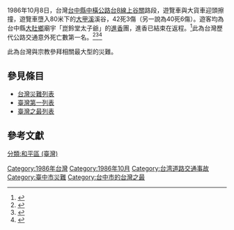 1986年10月8日，台灣[[台中縣|台中縣]][[中橫公路|中橫公路]][[台8線|台8線]][[上谷關|上谷關]]路段，遊覽車與大貨車迎頭擦撞，遊覽車墮入80米下的[[大甲溪|大甲溪]]溪谷，42死3傷（另一說為40死6傷）。遊客均為台中縣[[大肚鄉|大肚鄉]]廟宇「崑鈴堂太子爺」的[[進香|進香]]團，進香已結束在返程。<ref>{{cite news|title=新聞追追追／上帝忘了眷顧？司馬庫斯車禍10年來第三慘|newspaper=[[NOWNews|NOWNews]]|publisher=|date=2012-12-09|last=|first=|url=https://tw.news.yahoo.com/上帝忘了眷顧-司馬庫斯車禍10年第三慘-024745165.html|archiveurl=https://web.archive.org/web/20210406023700/https://tw.news.yahoo.com/%E4%B8%8A%E5%B8%9D%E5%BF%98%E4%BA%86%E7%9C%B7%E9%A1%A7-%E5%8F%B8%E9%A6%AC%E5%BA%AB%E6%96%AF%E8%BB%8A%E7%A6%8D10%E5%B9%B4%E7%AC%AC%E4%B8%89%E6%85%98-024745165.html|archivedate=2021-04-06|accessdate=2021-05-18|dead-url=no}}</ref>此為台灣歷代公路交通意外死亡數第一名。<ref>{{cite news|title=遊覽車國道翻覆32死 歷年遊覽車重大事故回顧|newspaper=[[自由時報|自由時報]]|publisher=|date=2017-02-14|last=黃捷|url=https://news.ltn.com.tw/news/society/breakingnews/1974067|archiveurl=https://web.archive.org/web/20170213210644/https://news.ltn.com.tw/news/society/breakingnews/1974067|archivedate=2017-02-13|accessdate=2021-03-17|dead-url=no}}</ref><ref>{{cite news|title=遊覽車禍不斷 谷關曾釀42死|newspaper=[[台灣蘋果日報|台灣蘋果日報]]|publisher=|date=2017-02-15|last=李姿慧|last2=洪敏隆|url=https://tw.appledaily.com/headline/20170215/FMAJ3K2H6R77Q7ZLN3NXYQDFGM/|archiveurl=https://web.archive.org/web/20210317024131/https://tw.appledaily.com/headline/20170215/FMAJ3K2H6R77Q7ZLN3NXYQDFGM/|archivedate=2021-03-17|accessdate=2021-03-17|dead-url=no}}</ref><ref>{{cite book|title=各種路段安全駕駛要領|newspaper=[[公路總局|公路總局]]臺北市區監理所|page=110|date=|last=|url=https://tpcmv.thb.gov.tw/Uploads/各種路段安全駕駛要領.pdf|archiveurl=|archivedate=}}</ref>

此為台灣與宗教參拜相關最大型的災難。

==參見條目==
*[[台灣災難列表|台灣災難列表]]
*[[臺灣第一列表|臺灣第一列表]]
*[[臺灣之最列表|臺灣之最列表]]

==參考文獻==
{{reflist}}

[[Category:1986年台灣|Category:1986年台灣]]
[[Category:1986年10月|Category:1986年10月]]
[[Category:台湾道路交通事故|Category:台湾道路交通事故]]
[[Category:臺中市災難|Category:臺中市災難]]
[[Category:台中市的台灣之最|Category:台中市的台灣之最]]
[[分類:和平區_(臺灣)|分類:和平區 (臺灣)]]